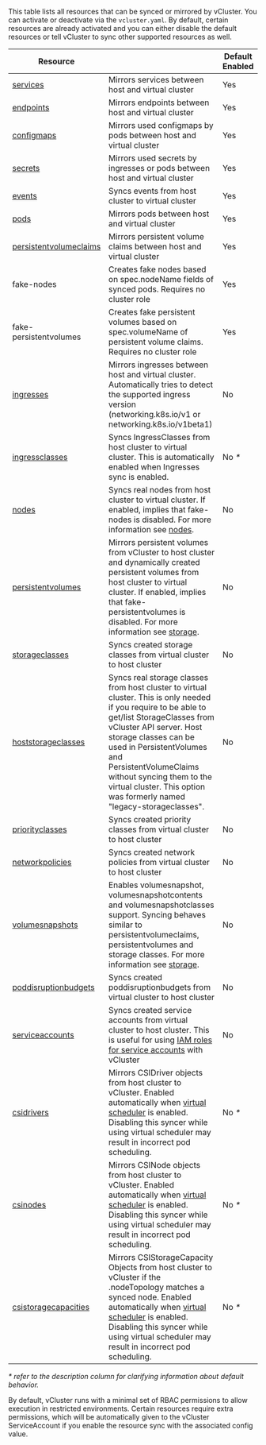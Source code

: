 
This table lists all resources that can be synced or mirrored by vCluster. You can activate or deactivate via the `vcluster.yaml`. By default, certain resources are already activated and you can either disable the default resources or tell vCluster to sync other supported resources as well.

| Resource                                                                                   |                                                                                                                                                                                                                                                                                                                                                           | Default Enabled |
| ------------------------------------------------------------------------------------------ | --------------------------------------------------------------------------------------------------------------------------------------------------------------------------------------------------------------------------------------------------------------------------------------------------------------------------------------------------------- | --------------- |
| [services](/vcluster-yaml/sync/to-host/networking/services.mdx)                            | Mirrors services between host and virtual cluster                                                                                                                                                                                                                                                                                                         | Yes             |
| [endpoints](/vcluster-yaml/sync/to-host/networking/endpoints.mdx)                          | Mirrors endpoints between host and virtual cluster                                                                                                                                                                                                                                                                                                        | Yes             |
| [configmaps](/vcluster-yaml/sync/to-host/core/config-maps.mdx)                             | Mirrors used configmaps by pods between host and virtual cluster                                                                                                                                                                                                                                                                                          | Yes             |
| [secrets](/vcluster-yaml/sync/to-host/core/secrets.mdx)                                    | Mirrors used secrets by ingresses or pods between host and virtual cluster                                                                                                                                                                                                                                                                                | Yes             |
| [events](/vcluster-yaml/sync/from-host/events.mdx)                                         | Syncs events from host cluster to virtual cluster                                                                                                                                                                                                                                                                                                         | Yes             |
| [pods](/vcluster-yaml/sync/to-host/core/pods.mdx)                                          | Mirrors pods between host and virtual cluster                                                                                                                                                                                                                                                                                                             | Yes             |
| [persistentvolumeclaims](/vcluster-yaml/sync/to-host/storage/persistent-volume-claims.mdx) | Mirrors persistent volume claims between host and virtual cluster                                                                                                                                                                                                                                                                                         | Yes             |
| fake-nodes                                                                                 | Creates fake nodes based on spec.nodeName fields of synced pods. Requires no cluster role                                                                                                                                                                                                                                                                 | Yes             |
| fake-persistentvolumes                                                                     | Creates fake persistent volumes based on spec.volumeName of persistent volume claims. Requires no cluster role                                                                                                                                                                                                                                            | Yes             |
| [ingresses](/vcluster-yaml/sync/to-host/networking/ingresses.mdx)                          | Mirrors ingresses between host and virtual cluster. Automatically tries to detect the supported ingress version (networking.k8s.io/v1 or networking.k8s.io/v1beta1)                                                                                                                                                                                       | No              |
| [ingressclasses](/vcluster-yaml/sync/from-host/ingress-classes.mdx)                        | Syncs IngressClasses from host cluster to virtual cluster. This is automatically enabled when Ingresses sync is enabled.                                                                                                                                                                                                                                  | No _*_          |
| [nodes](/vcluster-yaml/sync/from-host/nodes.mdx)                                           | Syncs real nodes from host cluster to virtual cluster. If enabled, implies that fake-nodes is disabled. For more information see [nodes](/architecture/nodes.mdx).                                                                                                                                                                                        | No              |
| [persistentvolumes](/vcluster-yaml/sync/to-host/storage/persistent-volumes.mdx)            | Mirrors persistent volumes from vCluster to host cluster and dynamically created persistent volumes from host cluster to virtual cluster. If enabled, implies that fake-persistentvolumes is disabled. For more information see [storage](/architecture/storage.mdx).                                                                                     | No              |
| [storageclasses](/vcluster-yaml/sync/to-host/storage/storage-classes.mdx)                  | Syncs created storage classes from virtual cluster to host cluster                                                                                                                                                                                                                                                                                        | No              |
| [hoststorageclasses](/vcluster-yaml/sync/from-host/storage-classes.mdx)                    | Syncs real storage classes from host cluster to virtual cluster. This is only needed if you require to be able to get/list StorageClasses from vCluster API server. Host storage classes can be used in PersistentVolumes and PersistentVolumeClaims without syncing them to the virtual cluster. This option was formerly named "legacy-storageclasses". | No              |
| [priorityclasses](/vcluster-yaml/sync/to-host/advanced/priority-classes.mdx)               | Syncs created priority classes from virtual cluster to host cluster                                                                                                                                                                                                                                                                                       | No              |
| [networkpolicies](/vcluster-yaml/sync/to-host/networking/network-policies.mdx)             | Syncs created network policies from virtual cluster to host cluster                                                                                                                                                                                                                                                                                       | No              |
| [volumesnapshots](/vcluster-yaml/sync/to-host/storage/volume-snapshots.mdx)                | Enables volumesnapshot, volumesnapshotcontents and volumesnapshotclasses support. Syncing behaves similar to persistentvolumeclaims, persistentvolumes and storage classes. For more information see [storage](/architecture/storage.mdx).                                                                                                                | No              |
| [poddisruptionbudgets](/vcluster-yaml/sync/to-host/advanced/pod-disruption-budgets.mdx)    | Syncs created poddisruptionbudgets from virtual cluster to host cluster                                                                                                                                                                                                                                                                                   | No              |
| [serviceaccounts](/vcluster-yaml/sync/to-host/advanced/service-accounts.mdx)               | Syncs created service accounts from virtual cluster to host cluster. This is useful for using [IAM roles for service accounts](https://docs.aws.amazon.com/eks/latest/userguide/iam-roles-for-service-accounts.html) with vCluster                                                                                                                        | No              |
| [csidrivers](/vcluster-yaml/sync/from-host/csi-drivers.mdx)                                | Mirrors CSIDriver objects from host cluster to vCluster. Enabled automatically when [virtual scheduler](/architecture/scheduling.mdx#separate-virtual-cluster-scheduler) is enabled. Disabling this syncer while using virtual scheduler may result in incorrect pod scheduling.                                                                          | No _*_          |
| [csinodes](/vcluster-yaml/sync/from-host/csi-nodes.mdx)                                    | Mirrors CSINode objects from host cluster to vCluster. Enabled automatically when [virtual scheduler](/architecture/scheduling.mdx#separate-virtual-cluster-scheduler) is enabled. Disabling this syncer while using virtual scheduler may result in incorrect pod scheduling.                                                                            | No _*_          |
| [csistoragecapacities](/vcluster-yaml/sync/from-host/csi-storage-capacities.mdx)           | Mirrors CSIStorageCapacity Objects from host cluster to vCluster if the .nodeTopology matches a synced node. Enabled automatically when [virtual scheduler](/architecture/scheduling.mdx#separate-virtual-cluster-scheduler) is enabled. Disabling this syncer while using virtual scheduler may result in incorrect pod scheduling.                      | No _*_          |

_\* refer to the description column for clarifying information about default behavior._

By default, vCluster runs with a minimal set of RBAC permissions to allow execution in restricted environments. Certain resources require extra permissions, which will be automatically given to the vCluster ServiceAccount if you enable the resource sync with the associated config value.
